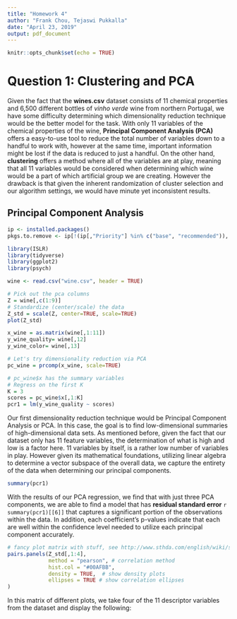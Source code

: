 ```yaml
---
title: "Homework 4"
author: "Frank Chou, Tejaswi Pukkalla"
date: "April 23, 2019"
output: pdf_document
---
```


```r
knitr::opts_chunk$set(echo = TRUE)
```

# Question 1: Clustering and PCA
Given the fact that the **wines.csv** dataset consists of 11 chemical properties and 6,500 different bottles of *vinho verde* wine from northern Portugal, we have some difficulty determining which dimensionality reduction technique would be the better model for the task. With only 11 variables of the chemical properties of the wine, **Principal Component Analysis (PCA)** offers a easy-to-use tool to reduce the total number of variables down to a handful to work with, however at the same time, important information might be lost if the data is reduced to just a handful. On the other hand, **clustering** offers a method where all of the variables are at play, meaning that all 11 variables would be considered when determining which wine would be a part of which artificial group we are creating. However the drawback is that given the inherent randomization of cluster selection and our algorithm settings, we would have minute yet inconsistent results.

## Principal Component Analysis
```r
ip <- installed.packages() 
pkgs.to.remove <- ip[!(ip[,"Priority"] %in% c("base", "recommended")), 1] 

library(ISLR)
library(tidyverse)
library(ggplot2)
library(psych)

wine <- read.csv("wine.csv", header = TRUE)

# Pick out the pca columns
Z = wine[,c(1:9)]
# Standardize (center/scale) the data
Z_std = scale(Z, center=TRUE, scale=TRUE)
plot(Z_std)

x_wine = as.matrix(wine[,1:11])
y_wine_quality= wine[,12]
y_wine_color= wine[,13]

# Let's try dimensionality reduction via PCA
pc_wine = prcomp(x_wine, scale=TRUE)

# pc_wine$x has the summary variables
# Regress on the first K
K = 3
scores = pc_wine$x[,1:K]
pcr1 = lm(y_wine_quality ~ scores)


```
Our first dimensionality reduction technique would be Principal Component Analysis or PCA. In this case, the goal is to find low-dimensional summaries of high-dimensional data sets. As mentioned before, given the fact that our dataset only has 11 feature variables, the determination of what is high and low is a factor here. 11 variables by itself, is a rather low number of variables in play. However given its mathematical foundations, utilizing linear algebra to determine a vector subspace of the overall data, we capture the entirety of the data when determining our principal components. 
```r
summary(pcr1)
```
With the results of our PCA regression, we find that with just three PCA components, we are able to find a model that has **residual standard error** `r summary(pcr1)[[6]]` that captures a significant portion of the observations within the data. In addition, each coefficient's p-values indicate that each are well within the confidence level needed to utilize each principal component accurately.
```r
# fancy plot matrix with stuff, see http://www.sthda.com/english/wiki/scatter-plot-matrices-r-base-graphs
pairs.panels(Z_std[,1:4], 
             method = "pearson", # correlation method
             hist.col = "#00AFBB",
             density = TRUE,  # show density plots
             ellipses = TRUE # show correlation ellipses
)
```
In this matrix of different plots, we take four of the 11 descriptor variables from the dataset and display the following:
